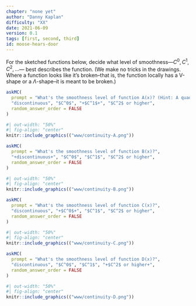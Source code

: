 ```yaml
---
chapter: "none yet"
author: "Danny Kaplan"
difficulty: "XX"
date: 2021-06-09 
version: 0.1
tags: [first, second, third]
id: moose-hears-door
---
```


For the sketched functions below, decide what level of smoothness---$C^0, C^1, C^2, ...$--- best describes the function. (We make no tricks in the drawings. Where a function looks like it's broken--that is, the function locally has a V-shape or  a $\Lambda$-shape--it is meant to be broken.)

```r
askMC(
  prompt = "What's the smoothness level of function A(x)? (Hint: A quadratic function has a first derivative that changes with x  but a second derivative that is constant for all x.)",
  "discontinuous", "$C^0$", "+$C^1$+", "$C^2$ or higher",
  random_answer_order = FALSE
)
```

```r
#| out-width: "50%" 
#| fig-align: "center"
knitr::include_graphics(("www/continuity-A.png"))
```
```r
askMC(
  prompt = "What's the smoothness level of function B(x)?",
  "+discontinuous+", "$C^0$", "$C^1$", "$C^2$ or higher",
  random_answer_order = FALSE
)
```

```r
#| out-width: "50%"
#| fig-align: "center"
knitr::include_graphics(("www/continuity-B.png"))
```

```r
askMC(
  prompt = "What's the smoothness level of function C(x)?",
  "discontinuous", "+$C^0$+", "$C^1$", "$C^2$ or higher",
  random_answer_order = FALSE
)
```

```r
#| out-width: "50%"
#| fig-align: "center"
knitr::include_graphics(("www/continuity-C.png"))
```

```r
askMC(
  prompt = "What's the smoothness level of function D(x)?",
  "discontinuous", "$C^0$", "$C^1$", "+$C^2$ or higher+",
  random_answer_order = FALSE
)
```

```r
#| out-width: "50%"
#| fig-align: "center"
knitr::include_graphics(("www/continuity-D.png"))
```



